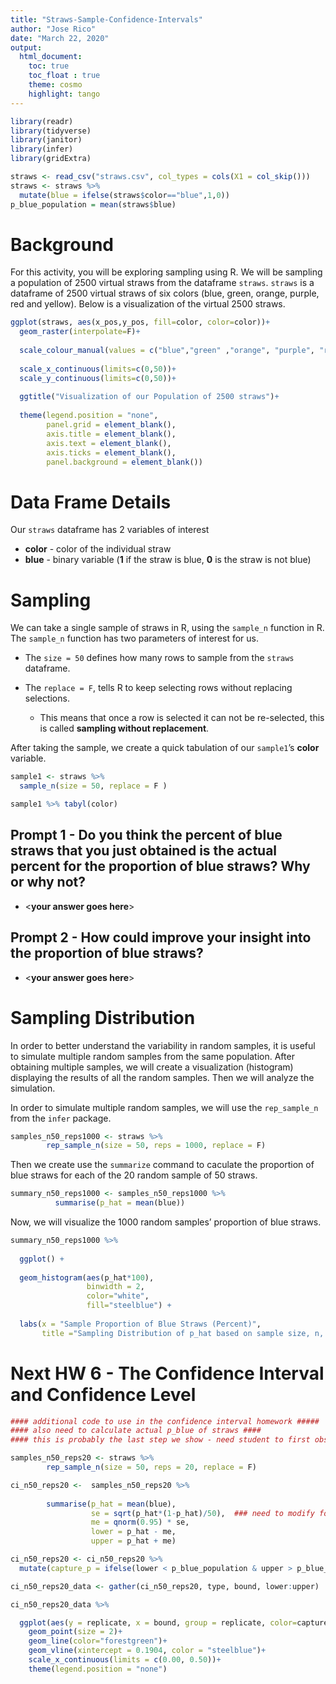 ```yaml
---
title: "Straws-Sample-Confidence-Intervals"
author: "Jose Rico"
date: "March 22, 2020"
output: 
  html_document:
    toc: true
    toc_float : true
    theme: cosmo
    highlight: tango
---
```


```r
library(readr)
library(tidyverse)
library(janitor)
library(infer)
library(gridExtra)
```

```r
straws <- read_csv("straws.csv", col_types = cols(X1 = col_skip()))
straws <- straws %>% 
  mutate(blue = ifelse(straws$color=="blue",1,0))
p_blue_population = mean(straws$blue)
```

# Background
For this activity, you will be exploring sampling using R.  We will be sampling a population of 2500 virtual straws from the dataframe `straws`.  `straws` is a dataframe of 2500 virtual straws of six colors (blue, green, orange, purple, red and yellow). Below is a visualization of the virtual 2500 straws.

```r
ggplot(straws, aes(x_pos,y_pos, fill=color, color=color))+
  geom_raster(interpolate=F)+
  
  scale_colour_manual(values = c("blue","green" ,"orange", "purple", "red", "yellow"), aesthetics = c("colour", "fill"))+
  
  scale_x_continuous(limits=c(0,50))+
  scale_y_continuous(limits=c(0,50))+
  
  ggtitle("Visualization of our Population of 2500 straws")+
  
  theme(legend.position = "none",
        panel.grid = element_blank(),
        axis.title = element_blank(),
        axis.text = element_blank(),
        axis.ticks = element_blank(),
        panel.background = element_blank()) 
```

# Data Frame Details

Our `straws` dataframe has 2 variables of interest  

  - **color** - color of the individual straw
  - **blue** - binary variable (**1** if the straw is blue, **0** is the straw is not blue)


# Sampling

We can take a single sample of straws in R, using the `sample_n` function in R.  The `sample_n` function has two parameters of interest for us.  

  - The `size = 50` defines how many rows to sample from the `straws` dataframe.  
  - The `replace = F`, tells R to keep selecting rows without replacing selections.  
  
    - This means that once a row is selected it can not be re-selected, this is called **sampling without replacement**.  

After taking the sample, we create a quick tabulation of our `sample1`'s **color** variable.

```r
sample1 <- straws %>% 
  sample_n(size = 50, replace = F )

sample1 %>% tabyl(color)
```

## **Prompt 1** - Do you think the percent of blue straws that you just obtained is the actual percent for the proportion of blue straws?  Why or why not?

  - <**your answer goes here**>

## **Prompt 2** - How could improve your insight into the proportion of blue straws?

  - <**your answer goes here**>


# Sampling Distribution

In order to better understand the variability in random samples, it is useful to simulate multiple random samples from the same population.  After obtaining multiple samples, we will create a visualization (histogram) displaying the results of all the random samples.  Then we will analyze the simulation.

In order to simulate multiple random samples, we will use the `rep_sample_n` from the `infer` package.  

```r
samples_n50_reps1000 <- straws %>%
        rep_sample_n(size = 50, reps = 1000, replace = F)
```

Then we create use the `summarize` command to caculate the proportion of blue straws for each of the 20 random sample of 50 straws.

```r
summary_n50_reps1000 <- samples_n50_reps1000 %>% 
          summarise(p_hat = mean(blue))
```

Now, we will visualize the 1000 random samples' proportion of blue straws.

```r
summary_n50_reps1000 %>% 
  
  ggplot() +
  
  geom_histogram(aes(p_hat*100), 
                 binwidth = 2, 
                 color="white", 
                 fill="steelblue") +
  
  labs(x = "Sample Proportion of Blue Straws (Percent)",
       title ="Sampling Distribution of p_hat based on sample size, n, of 50")
```


# Next HW 6 - The Confidence Interval and Confidence Level
```r
#### additional code to use in the confidence interval homework #####
#### also need to calculate actual p_blue of straws ####
#### this is probably the last step we show - need student to first observe SE, Creation of Bounds for Single CI ####

samples_n50_reps20 <- straws %>%
        rep_sample_n(size = 50, reps = 20, replace = F)

ci_n50_reps20 <-  samples_n50_reps20 %>%
  
        summarise(p_hat = mean(blue), 
                  se = sqrt(p_hat*(1-p_hat)/50),  ### need to modify for proper sample size
                  me = qnorm(0.95) * se,
                  lower = p_hat - me,
                  upper = p_hat + me)

ci_n50_reps20 <- ci_n50_reps20 %>%
  mutate(capture_p = ifelse(lower < p_blue_population & upper > p_blue_population, "yes", "no"))

ci_n50_reps20_data <- gather(ci_n50_reps20, type, bound, lower:upper)

ci_n50_reps20_data %>% 

  ggplot(aes(y = replicate, x = bound, group = replicate, color=capture_p)) +
    geom_point(size = 2)+
    geom_line(color="forestgreen")+
    geom_vline(xintercept = 0.1904, color = "steelblue")+
    scale_x_continuous(limits = c(0.00, 0.50))+
    theme(legend.position = "none")

```






























